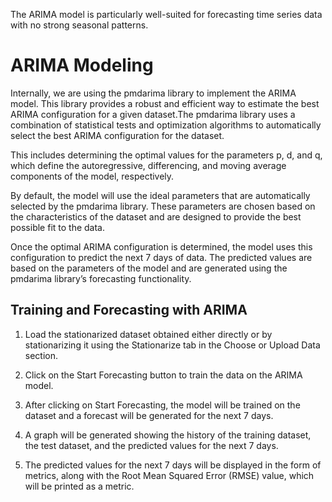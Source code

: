 ::: {.callout-note appearance="default"}
The ARIMA model is particularly well-suited for forecasting time series data with  no strong seasonal patterns.
:::

# ARIMA Modeling

Internally, we are using the pmdarima library to implement the ARIMA model. This library provides a robust and efficient way to estimate the best ARIMA configuration for a given dataset.The pmdarima library uses a combination of statistical tests and optimization algorithms to automatically select the best ARIMA configuration for the dataset. 

This includes determining the optimal values for the parameters p, d, and q, which define the autoregressive, differencing, and moving average components of the model, respectively.

By default, the model will use the ideal parameters that are automatically selected by the pmdarima library. These parameters are chosen based on the characteristics of the dataset and are designed to provide the best possible fit to the data.

Once the optimal ARIMA configuration is determined, the model uses this configuration to predict the next 7 days of data. The predicted values are based on the parameters of the model and are generated using the pmdarima library's forecasting functionality.

## Training and Forecasting with ARIMA 

1. Load the stationarized dataset obtained either directly or by stationarizing it using the Stationarize tab in the Choose or Upload Data section.

2. Click on the Start Forecasting button to train the data on the ARIMA model.

3. After clicking on Start Forecasting, the model will be trained on the dataset and a forecast will be generated for the next 7 days.

4. A graph will be generated showing the history of the training dataset, the test dataset, and the predicted values for the next 7 days.

5. The predicted values for the next 7 days will be displayed in the form of metrics, along with the Root Mean Squared Error (RMSE) value, which will be printed as a metric.


